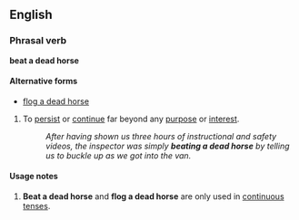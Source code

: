 ==English==
===Phrasal verb===
'''beat a dead horse''' {{idiom}}

====Alternative forms====
*[[flog a dead horse]]

#To [[persist]] or [[continue]] far beyond any [[purpose]] or [[interest]].
#:''After having shown us three hours of instructional and safety videos, the inspector was simply '''beating a dead horse''' by telling us to buckle up as we got into the van.''

====Usage notes====
#'''Beat a dead horse''' and '''flog a dead horse''' are only used in [[continuous tense]]s.